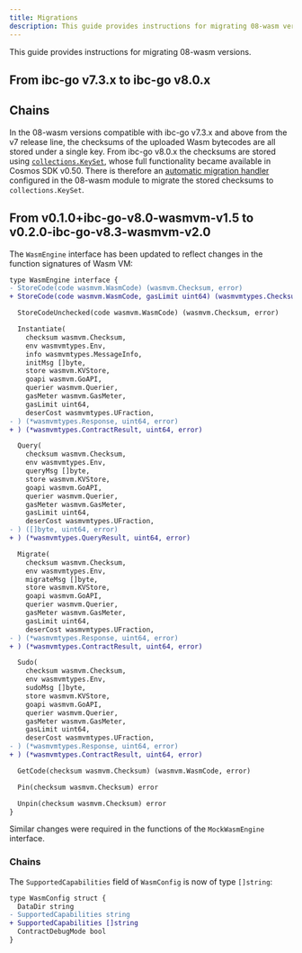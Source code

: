 ```yaml
---
title: Migrations
description: This guide provides instructions for migrating 08-wasm versions.
---
```

This guide provides instructions for migrating 08-wasm versions.

## From ibc-go v7.3.x to ibc-go v8.0.x

## Chains

In the 08-wasm versions compatible with ibc-go v7.3.x and above from the v7 release line, the checksums of the uploaded Wasm bytecodes are all stored under a single key. From ibc-go v8.0.x the checksums are stored using [`collections.KeySet`](https://docs.cosmos.network/v0.50/build/packages/collections#keyset), whose full functionality became available in Cosmos SDK v0.50. There is therefore an [automatic migration handler](https://github.com/cosmos/ibc-go/blob/57fcdb9a9a9db9b206f7df2f955866dc4e10fef4/modules/light-clients/08-wasm/module.go#L115-L118) configured in the 08-wasm module to migrate the stored checksums to `collections.KeySet`.

## From v0.1.0+ibc-go-v8.0-wasmvm-v1.5 to v0.2.0-ibc-go-v8.3-wasmvm-v2.0

The `WasmEngine` interface has been updated to reflect changes in the function signatures of Wasm VM:

```diff expandable
type WasmEngine interface {
- StoreCode(code wasmvm.WasmCode) (wasmvm.Checksum, error)
+ StoreCode(code wasmvm.WasmCode, gasLimit uint64) (wasmvmtypes.Checksum, uint64, error)

  StoreCodeUnchecked(code wasmvm.WasmCode) (wasmvm.Checksum, error)

  Instantiate(
    checksum wasmvm.Checksum,
    env wasmvmtypes.Env,
    info wasmvmtypes.MessageInfo,
    initMsg []byte,
    store wasmvm.KVStore,
    goapi wasmvm.GoAPI,
    querier wasmvm.Querier,
    gasMeter wasmvm.GasMeter,
    gasLimit uint64,
    deserCost wasmvmtypes.UFraction,
- ) (*wasmvmtypes.Response, uint64, error)
+ ) (*wasmvmtypes.ContractResult, uint64, error)

  Query(
    checksum wasmvm.Checksum,
    env wasmvmtypes.Env,
    queryMsg []byte,
    store wasmvm.KVStore,
    goapi wasmvm.GoAPI,
    querier wasmvm.Querier,
    gasMeter wasmvm.GasMeter,
    gasLimit uint64,
    deserCost wasmvmtypes.UFraction,
- ) ([]byte, uint64, error)
+ ) (*wasmvmtypes.QueryResult, uint64, error)

  Migrate(
    checksum wasmvm.Checksum,
    env wasmvmtypes.Env,
    migrateMsg []byte,
    store wasmvm.KVStore,
    goapi wasmvm.GoAPI,
    querier wasmvm.Querier,
    gasMeter wasmvm.GasMeter,
    gasLimit uint64,
    deserCost wasmvmtypes.UFraction,
- ) (*wasmvmtypes.Response, uint64, error)
+ ) (*wasmvmtypes.ContractResult, uint64, error)

  Sudo(
    checksum wasmvm.Checksum,
    env wasmvmtypes.Env,
    sudoMsg []byte,
    store wasmvm.KVStore,
    goapi wasmvm.GoAPI,
    querier wasmvm.Querier,
    gasMeter wasmvm.GasMeter,
    gasLimit uint64,
    deserCost wasmvmtypes.UFraction,
- ) (*wasmvmtypes.Response, uint64, error)
+ ) (*wasmvmtypes.ContractResult, uint64, error)

  GetCode(checksum wasmvm.Checksum) (wasmvm.WasmCode, error)

  Pin(checksum wasmvm.Checksum) error

  Unpin(checksum wasmvm.Checksum) error
}
```

Similar changes were required in the functions of the `MockWasmEngine` interface.

### Chains

The `SupportedCapabilities` field of `WasmConfig` is now of type `[]string`:

```diff
type WasmConfig struct {
  DataDir string
- SupportedCapabilities string
+ SupportedCapabilities []string
  ContractDebugMode bool
}
```
